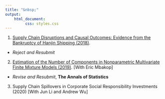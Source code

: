 ```yaml
---
title: "&nbsp;"
output: 
    html_document:
         css: styles.css
---
```


<link rel="stylesheet" href="styles.css" type="text/css">

1. [Supply Chain Disruptions and Causal Outcomes: Evidence from the Bankruptcy of Hanjin Shipping (2018) ](https://papers.ssrn.com/sol3/papers.cfm?abstract_id=3293272).
  - _Reject and Resubmit_ 

2. [Estimation of the Number of Components in Nonparametric Multivariate Finite Mixture Models (2019)](https://www.dropbox.com/s/8362vg2cn57sgld/Estimation-of-the-number-of-mixture-components.pdf?raw=1). [With Eric Mbakop]
  - _Revise and Resubmit_,  **The Annals of Statistics** 
3. Supply Chain Spillovers in Corporate Social Responsibility Investments (2020) [With Jun Li and Andrew Wu]